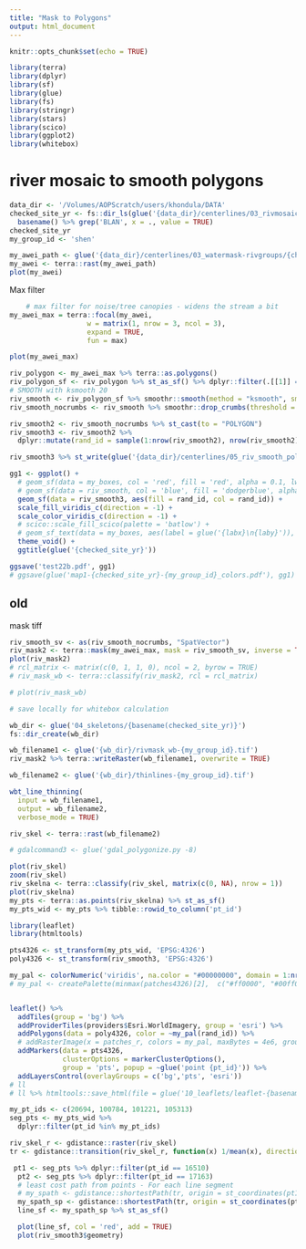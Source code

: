 ```yaml
---
title: "Mask to Polygons"
output: html_document
---
```


```r
knitr::opts_chunk$set(echo = TRUE)
```


```r
library(terra)
library(dplyr)
library(sf)
library(glue)
library(fs)
library(stringr)
library(stars)
library(scico)
library(ggplot2)
library(whitebox)
```

# river mosaic to smooth polygons

```r
data_dir <- '/Volumes/AOPScratch/users/khondula/DATA'
checked_site_yr <- fs::dir_ls(glue('{data_dir}/centerlines/03_rivmosaic-imgs')) %>% 
  basename() %>% grep('BLAN', x = ., value = TRUE)
checked_site_yr
my_group_id <- 'shen'
```

```r
my_awei_path <- glue('{data_dir}/centerlines/03_watermask-rivgroups/{checked_site_yr}-AWEI.tif')
my_awei <- terra::rast(my_awei_path)
plot(my_awei)
```

Max filter

```r
    # max filter for noise/tree canopies - widens the stream a bit
my_awei_max = terra::focal(my_awei, 
                   w = matrix(1, nrow = 3, ncol = 3), 
                   expand = TRUE,
                   fun = max)

plot(my_awei_max)

```

```r
riv_polygon <- my_awei_max %>% terra::as.polygons()
riv_polygon_sf <- riv_polygon %>% st_as_sf() %>% dplyr::filter(.[[1]] == 1)
# SMOOTH with ksmooth 20
riv_smooth <- riv_polygon_sf %>% smoothr::smooth(method = "ksmooth", smoothness = 20)
riv_smooth_nocrumbs <- riv_smooth %>% smoothr::drop_crumbs(threshold = 10)
```

```r
riv_smooth2 <- riv_smooth_nocrumbs %>% st_cast(to = "POLYGON")
riv_smooth3 <- riv_smooth2 %>% 
  dplyr::mutate(rand_id = sample(1:nrow(riv_smooth2), nrow(riv_smooth2), replace = FALSE))

riv_smooth3 %>% st_write(glue('{data_dir}/centerlines/05_riv_smooth_polygons/{checked_site_yr}-{my_group_id}.shp'))
```

```r
gg1 <- ggplot() +
  # geom_sf(data = my_boxes, col = 'red', fill = 'red', alpha = 0.1, lwd = 0.1) +
  # geom_sf(data = riv_smooth, col = 'blue', fill = 'dodgerblue', alpha = 0.5, lwd = 0.1) +
  geom_sf(data = riv_smooth3, aes(fill = rand_id, col = rand_id)) +
  scale_fill_viridis_c(direction = -1) +
  scale_color_viridis_c(direction = -1) +
  # scico::scale_fill_scico(palette = 'batlow') +
  # geom_sf_text(data = my_boxes, aes(label = glue('{labx}\n{laby}')), size = 1) +
  theme_void() +
  ggtitle(glue('{checked_site_yr}'))

ggsave('test22b.pdf', gg1)
# ggsave(glue('map1-{checked_site_yr}-{my_group_id}_colors.pdf'), gg1)
```


## old 

mask tiff

```r
riv_smooth_sv <- as(riv_smooth_nocrumbs, "SpatVector")
riv_mask2 <- terra::mask(my_awei_max, mask = riv_smooth_sv, inverse = TRUE, touches = TRUE, updatevalue = 1)
plot(riv_mask2)
# rcl_matrix <- matrix(c(0, 1, 1, 0), ncol = 2, byrow = TRUE)
# riv_mask_wb <- terra::classify(riv_mask2, rcl = rcl_matrix)

# plot(riv_mask_wb)

# save locally for whitebox calculation

wb_dir <- glue('04_skeletons/{basename(checked_site_yr)}')
fs::dir_create(wb_dir)

wb_filename1 <- glue('{wb_dir}/rivmask_wb-{my_group_id}.tif')
riv_mask2 %>% terra::writeRaster(wb_filename1, overwrite = TRUE)
```


```r
wb_filename2 <- glue('{wb_dir}/thinlines-{my_group_id}.tif')

wbt_line_thinning(
  input = wb_filename1,
  output = wb_filename2,
  verbose_mode = TRUE)

riv_skel <- terra::rast(wb_filename2)
```

```r
# gdalcommand3 <- glue('gdal_polygonize.py -8)

plot(riv_skel)
zoom(riv_skel)
riv_skelna <- terra::classify(riv_skel, matrix(c(0, NA), nrow = 1))
plot(riv_skelna)
my_pts <- terra::as.points(riv_skelna) %>% st_as_sf() 
my_pts_wid <- my_pts %>% tibble::rowid_to_column('pt_id')
```

```r
library(leaflet)
library(htmltools)

pts4326 <- st_transform(my_pts_wid, 'EPSG:4326')
poly4326 <- st_transform(riv_smooth3, 'EPSG:4326')

my_pal <- colorNumeric('viridis', na.color = "#00000000", domain = 1:nrow(poly4326))
# my_pal <- createPalette(minmax(patches4326)[2],  c("#ff0000", "#00ff00", "#0000ff"))


leaflet() %>%
  addTiles(group = 'bg') %>%
  addProviderTiles(providers$Esri.WorldImagery, group = 'esri') %>%
  addPolygons(data = poly4326, color = ~my_pal(rand_id)) %>%
  # addRasterImage(x = patches_r, colors = my_pal, maxBytes = 4e6, group = 'patches') %>%
  addMarkers(data = pts4326,   
             clusterOptions = markerClusterOptions(),
             group = 'pts', popup = ~glue('point {pt_id}')) %>%
  addLayersControl(overlayGroups = c('bg','pts', 'esri'))
# ll
# ll %>% htmltools::save_html(file = glue('10_leaflets/leaflet-{basename(my_site_dir)}-{my_group_id}b.html'))
```

```r
my_pt_ids <- c(20694, 100784, 101221, 105313)
seg_pts <- my_pts_wid %>% 
  dplyr::filter(pt_id %in% my_pt_ids) 
```

```r

riv_skel_r <- gdistance::raster(riv_skel)
tr <- gdistance::transition(riv_skel_r, function(x) 1/mean(x), directions = 8)
```

```r
 pt1 <- seg_pts %>% dplyr::filter(pt_id == 16510)
  pt2 <- seg_pts %>% dplyr::filter(pt_id == 17163)
  # least cost path from points - For each line segment
  # my_spath <- gdistance::shortestPath(tr, origin = st_coordinates(pt1), goal = st_coordinates(pt2))
  my_spath_sp <- gdistance::shortestPath(tr, origin = st_coordinates(pt1), goal = st_coordinates(pt2), output = 'SpatialLines')
  line_sf <- my_spath_sp %>% st_as_sf()

  plot(line_sf, col = 'red', add = TRUE)
  plot(riv_smooth3$geometry)
```

